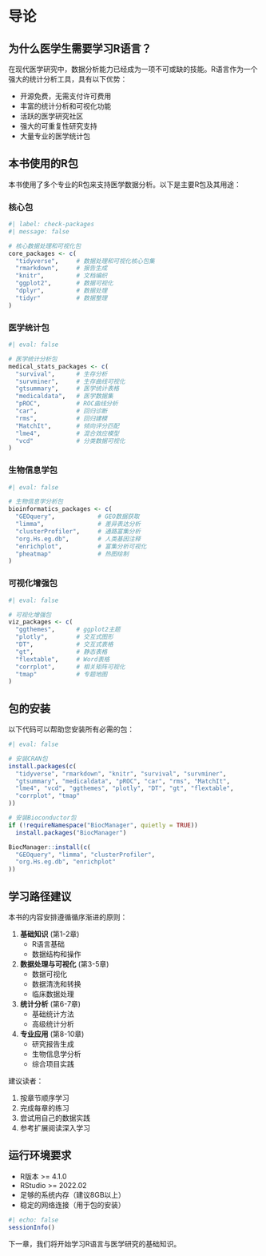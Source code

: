 # 导论 {#sec-introduction}

## 为什么医学生需要学习R语言？

在现代医学研究中，数据分析能力已经成为一项不可或缺的技能。R语言作为一个强大的统计分析工具，具有以下优势：

- 开源免费，无需支付许可费用
- 丰富的统计分析和可视化功能
- 活跃的医学研究社区
- 强大的可重复性研究支持
- 大量专业的医学统计包

## 本书使用的R包

本书使用了多个专业的R包来支持医学数据分析。以下是主要R包及其用途：

### 核心包
```r
#| label: check-packages
#| message: false

# 核心数据处理和可视化包
core_packages <- c(
  "tidyverse",     # 数据处理和可视化核心包集
  "rmarkdown",     # 报告生成
  "knitr",         # 文档编织
  "ggplot2",       # 数据可视化
  "dplyr",         # 数据处理
  "tidyr"          # 数据整理
)
```

### 医学统计包
```r
#| eval: false

# 医学统计分析包
medical_stats_packages <- c(
  "survival",      # 生存分析
  "survminer",     # 生存曲线可视化
  "gtsummary",     # 医学统计表格
  "medicaldata",   # 医学数据集
  "pROC",          # ROC曲线分析
  "car",           # 回归诊断
  "rms",           # 回归建模
  "MatchIt",       # 倾向评分匹配
  "lme4",          # 混合效应模型
  "vcd"            # 分类数据可视化
)
```

### 生物信息学包
```r
#| eval: false

# 生物信息学分析包
bioinformatics_packages <- c(
  "GEOquery",            # GEO数据获取
  "limma",               # 差异表达分析
  "clusterProfiler",     # 通路富集分析
  "org.Hs.eg.db",        # 人类基因注释
  "enrichplot",          # 富集分析可视化
  "pheatmap"             # 热图绘制
)
```

### 可视化增强包
```r
#| eval: false

# 可视化增强包
viz_packages <- c(
  "ggthemes",      # ggplot2主题
  "plotly",        # 交互式图形
  "DT",            # 交互式表格
  "gt",            # 静态表格
  "flextable",     # Word表格
  "corrplot",      # 相关矩阵可视化
  "tmap"           # 专题地图
)
```

## 包的安装

以下代码可以帮助您安装所有必需的包：

```r
#| eval: false

# 安装CRAN包
install.packages(c(
  "tidyverse", "rmarkdown", "knitr", "survival", "survminer",
  "gtsummary", "medicaldata", "pROC", "car", "rms", "MatchIt",
  "lme4", "vcd", "ggthemes", "plotly", "DT", "gt", "flextable",
  "corrplot", "tmap"
))

# 安装Bioconductor包
if (!requireNamespace("BiocManager", quietly = TRUE))
  install.packages("BiocManager")

BiocManager::install(c(
  "GEOquery", "limma", "clusterProfiler", 
  "org.Hs.eg.db", "enrichplot"
))
```

## 学习路径建议

本书的内容安排遵循循序渐进的原则：

1. **基础知识** (第1-2章)
   - R语言基础
   - 数据结构和操作

2. **数据处理与可视化** (第3-5章)
   - 数据可视化
   - 数据清洗和转换
   - 临床数据处理

3. **统计分析** (第6-7章)
   - 基础统计方法
   - 高级统计分析

4. **专业应用** (第8-10章)
   - 研究报告生成
   - 生物信息学分析
   - 综合项目实践

建议读者：

1. 按章节顺序学习
2. 完成每章的练习
3. 尝试用自己的数据实践
4. 参考扩展阅读深入学习

## 运行环境要求

- R版本 >= 4.1.0
- RStudio >= 2022.02
- 足够的系统内存（建议8GB以上）
- 稳定的网络连接（用于包的安装）

```r
#| echo: false
sessionInfo()
```

下一章，我们将开始学习R语言与医学研究的基础知识。 